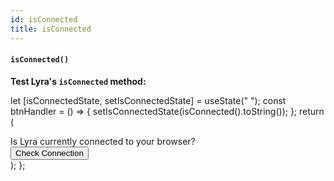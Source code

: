 ```yaml
---
id: isConnected
title: isConnected
---
```


#### `isConnected()`

<strong>Test Lyra's `isConnected` method:</strong>


  let [isConnectedState, setIsConnectedState] = useState(" ");
  const btnHandler = () => {
    setIsConnectedState(isConnected().toString());
  };
  return (
    <div>
      <div>
        Is Lyra currently connected to your browser?
        <PlaygroundInput readOnly value={isConnectedState} />
      </div>
      <button type="button" onClick={btnHandler}>
        Check Connection
      </button>
    </div>
  );
};

<IsConnectedTest />

